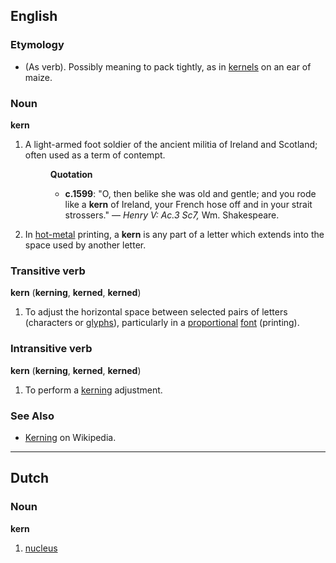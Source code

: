 ==English==

===Etymology===
* (As verb). Possibly meaning to pack tightly, as in [[kernel]]s on an ear of maize.

===Noun===

'''kern'''

# A light-armed foot soldier of the ancient militia of Ireland and Scotland;  often used as a term of contempt.
#:'''Quotation'''
#:* '''c.1599''': "O, then belike she was old and gentle; and you rode like a '''kern''' of Ireland, your French hose off and in your strait strossers." &mdash; ''Henry V: Ac.3 Sc7,'' Wm.&nbsp;Shakespeare.
# In [[hot-metal]] printing, a '''kern''' is any part of a letter which extends into the space used by another letter.

===Transitive verb===
'''kern''' ('''kerning''', '''kerned''', '''kerned''')

# To adjust the horizontal space between selected pairs of letters (characters or [[glyph]]s), particularly in a [[proportional]] [[font]] (printing).

===Intransitive verb===
'''kern''' ('''kerning''', '''kerned''', '''kerned''')

# To perform a [[kerning]] adjustment.

===See Also===
* [[Wikipedia:Kerning|Kerning]] on Wikipedia.

----
==Dutch==
===Noun===
'''kern'''

# [[nucleus]]